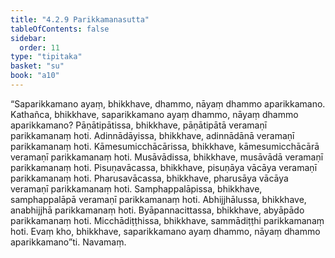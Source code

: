 ```yaml
---
title: "4.2.9 Parikkamanasutta"
tableOfContents: false
sidebar:
  order: 11
type: "tipitaka"
basket: "su"
book: "a10"
---
```



<DynamicBreadcrumb />

<Division number="175" book="a10">

<Paragraph number="1251" book="a10">
“Saparikkamano ayaṃ, bhikkhave, dhammo, nāyaṃ dhammo aparikkamano. Kathañca, bhikkhave, saparikkamano ayaṃ dhammo, nāyaṃ dhammo aparikkamano? Pāṇātipātissa, bhikkhave, pāṇātipātā veramaṇī parikkamanaṃ hoti. Adinnādāyissa, bhikkhave, adinnādānā veramaṇī parikkamanaṃ hoti. Kāmesumicchācārissa, bhikkhave, kāmesumicchācārā veramaṇī parikkamanaṃ hoti. Musāvādissa, bhikkhave, musāvādā veramaṇī parikkamanaṃ hoti. Pisuṇavācassa, bhikkhave, pisuṇāya vācāya veramaṇī parikkamanaṃ hoti. Pharusavācassa, bhikkhave, pharusāya vācāya veramaṇī parikkamanaṃ hoti. Samphappalāpissa, bhikkhave, samphappalāpā veramaṇī parikkamanaṃ hoti. Abhijjhālussa, bhikkhave, anabhijjhā parikkamanaṃ hoti. Byāpannacittassa, bhikkhave, abyāpādo parikkamanaṃ hoti. Micchādiṭṭhissa, bhikkhave, sammādiṭṭhi parikkamanaṃ hoti. Evaṃ kho, bhikkhave, saparikkamano ayaṃ dhammo, nāyaṃ dhammo aparikkamano”ti.

</Paragraph>
</Division>

<Paragraph number="1252" type="center" book="a10">
Navamaṃ.
</Paragraph>